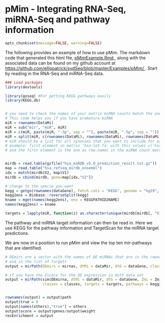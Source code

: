 pMim - Integrating RNA-Seq, miRNA-Seq and pathway information
========================================================

```r
opts_chunk$set(message=FALSE, warning=FALSE)
```


The following provides an example of how to use pMim. The markdown code that generated this html file, <a href="https://github.com/ellispatrick/sydSeq/blob/master/Examples/pMim/pMimExample.Rmd" target="_blank"> pMimExample.Rmd </a>,  along with the associated data can be found on my github account at <a href="https://github.com/ellispatrick/sydSeq/blob/master/Examples/pMim/" target="_blank"> https://github.com/ellispatrick/sydSeq/blob/master/Examples/pMim/ </a>. Start by reading in the RNA-Seq and miRNA-Seq data.


```r
### Load packages
library(devtools)

library(goseq) #For getting KEGG pathways easily
library(KEGG.db)


# you need to check the names of your matrix miRNA counts match the one in the mirdb
# This code helps you if you have premature miRNA
miR = rownames(DataMi)
miR = sub("mir", "miR", miR)
miR = c(miR, paste(miR, "-3p", sep = ""), paste(miR, "-5p", sep = ""))
miR = split(miR, c(rownames(DataMi), rownames(DataMi), rownames(DataMi)))
# miR should be a list for all synonims that you want to include for each rowname in the miRNA count matrix
# example: first element in matrix 'hsa-let-7a' with this values c('hsa-let-7a-3p', 'hsa-let-7a-5p') 
# and the first element is the one as row.names in the miRNA count matrix


mirdb = read.table(gzfile("hsa_miRDB_v5.0_prediction_result.txt.gz"))
map = read.table("hsa_refseq_mirdb_ensembl")
idx = match(mirdb$V2, map$V1)
mirdb = cbind(mirdb, gene=map[idx,"V2"])

# change to the specie you want
kegg = getgo(rownames(dataGene), fetch.cats = "KEGG", genome = "hg19", id = "ensGene")
kegg2ens = Biobase::reverseSplit(kegg)
kname = mget(names(kegg2ens), env = KEGGPATHID2NAME)
names(kegg2ens) = kname
```

```r

targets = lapply(miR, function(z) as.character(unique(mirdb[mirdb[, "V1"] %in% z, "gene"])))

```


The pathway and miRNA target information can then be read in. Here we use KEGG for the pathway information and TargetScan for the miRNA target predictions.


We are now in a position to run pMim and view the top ten mir-pathways that are identified.

```r
# DEmirs are a vector with the names of DE miRNAs that are in the rownames of the count matrix
# and in the list of targets
output = mirPath(DEmirs = mirnas, dtMi = dataMir, dtG = dataGene, classes = classes, targets = targets, pathways = kegg2ens, fdr="bonferroni")

# if you have the Zscore for the DE expression in both data set
output = mirPath(sim$DEmirna, dtMi = dataMir, dtG = dataGene, Zmi = Zmi, Zg = Zg,
                 classes = classes, targets = targets, pathways = kegg2ens, fdr="bonferroni")


rownames(output) = output$path
output$true = 0
output[names(others),"true"] = others
output$score = output$genes/output$weight
resEnrichment = output

```

